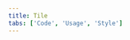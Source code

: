 ```yaml
---
title: Tile
tabs: ['Code', 'Usage', 'Style']
---
```


<ComponentCode
    name="Tile"
    component="tile" 
    variation="tile"
    experimental="true"
    hasReactVersion="true"
    >
</ComponentCode>
<ComponentCode
    name="Clickable Tile"
    component="tile" 
    variation="tile--clickable"
    experimental="true"
    hasReactVersion="true"
    >
</ComponentCode>
<ComponentCode
    name="Selectable Tile"
    component="tile" 
    variation="tile--selectable"
    experimental="true"
    hasReactVersion="true"
    >
</ComponentCode>
<ComponentCode
    name="Expandable Tile"
    component="tile" 
    variation="tile--expandable"
    experimental="true"
    hasReactVersion="true"
    >
</ComponentCode>
<ComponentDocs component="tile" experimental="true"></ComponentDocs>
